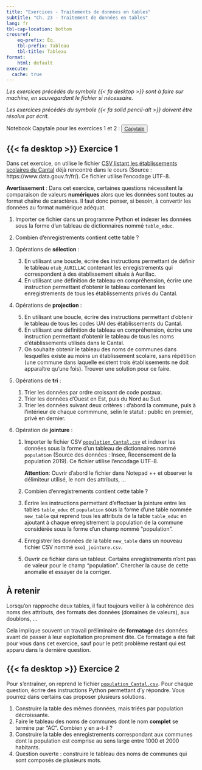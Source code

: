 ---
title: "Exercices - Traitements de données en tables"
subtitle: "Ch. 23 - Traitement de données en tables"
lang: fr
tbl-cap-location: bottom
crossref: 
    eq-prefix: Éq.
    tbl-prefix: Tableau
    tbl-title: Tableau
format:
    html: default
execute: 
  cache: true
---

_Les exercices précédés du symbole {{< fa desktop >}} sont à faire sur machine, en sauvegardant le fichier si nécessaire._

_Les exercices précédés du symbole {{< fa solid pencil-alt >}} doivent être résolus par écrit._

::: {.callout-important}

Notebook Capytale pour les exercices 1 et 2 : <button type="button" class="btn btn-light">[Capytale](https://capytale2.ac-paris.fr/web/c/0681-1609936){target="_blank"} </button>

:::

## {{< fa desktop >}} Exercice 1

Dans cet exercice, on utilise le fichier [CSV listant les établissements scolaires du Cantal](educ_cantal.csv) déjà rencontré dans le cours (Source : https://www.data.gouv.fr/fr/). Ce fichier utilise l'encodage UTF-8.

**Avertissement** : Dans cet exercice, certaines questions nécessitent la comparaison de valeurs **numériques** alors que les données sont toutes au format chaîne de caractères. Il faut donc penser, si besoin, à convertir les données au format numérique adéquat.

1. Importer ce fichier dans un programme Python et indexer les données sous la forme d'un tableau de dictionnaires nommé ``table_educ``.
2. Combien d'enregistrements contient cette table ?
3. Opérations de **sélection** :

    3. En utilisant une boucle, écrire des instructions permettant de définir le tableau ``etab_AURILLAC`` contenant les enregistrements qui correspondent à des établissement situés à Aurillac.
    4. En utilisant une définition de tableau en compréhension, écrire une instruction permettant d'obtenir le tableau contenant les enregistrements de tous les établissements privés du Cantal.

4. Opérations de **projection** :

    5. En utilisant une boucle, écrire des instructions permettant d'obtenir le tableau de tous les codes UAI des établissements du Cantal.
    6. En utilisant une définition de tableau en compréhension, écrire une instruction permettant d'obtenir le tableau de tous les noms d'établissements utilisés dans le Cantal.
    7. On souhaite obtenir le tableau des noms de communes dans lesquelles existe au moins un établissement scolaire, sans répétition (une commune dans laquelle existent trois établissements ne doit apparaître qu'une fois). Trouver une solution pour ce faire.

4. Opérations de **tri** :

    1. Trier les données par ordre croissant de code postaux.
    2. Trier les données d'Ouest en Est, puis du Nord au Sud.
    3. Trier les données suivant deux critères : d'abord la commune, puis à l'intérieur de chaque commmune, selin le statut : public en premier, privé en dernier.

5. Opération de **jointure** :

    1. Importer le fichier CSV [``population_Cantal.csv``](population_Cantal.csv) et indexer les données sous la forme d'un tableau de dictionnaires nommé ``population`` (Source des données : Insee, Recensement de la population 2019). Ce fichier utilise l'encodage UTF-8. 
    
        **Attention**: Ouvrir d'abord le fichier dans Notepad ++ et observer le délimiteur utilisé, le nom des attributs, ...
    
    2. Combien d'enregistrements contient cette table ?
    3. Écrire les instructions permettant d'effectuer la jointure entre les tables ``table_educ`` et ``population`` sous la forme d'une table nommée ``new_table`` qui reprend tous les attributs de la table ``table_educ`` en ajoutant à chaque enregistrement la population de la commune considérée sous la forme d'un champ nommé "population".
    4. Enregistrer les données de la table ``new_table`` dans un nouveau fichier CSV nommé ``exo1_jointure.csv``.
    5. Ouvrir ce fichier dans un tableur. Certains enregistrements n'ont pas de valeur pour le champ "population". Chercher la cause de cette anomalie et essayer de la corriger.

::: {.callout-important}
## À retenir

Lorsqu'on rapproche deux tables, il faut toujours veiller à la cohérence des noms des attributs, des formats des données (domaines de valeurs), aux doublons, ...

Cela implique souvent un travail préliminaire de **formatage** des données avant de passer à leur exploitation proprement dite. Ce formatage a été fait pour vous dans cet exercice, sauf pour le petit problème restant qui est apparu dans la dernière question.
:::

## {{< fa desktop >}} Exercice 2

Pour s'entraîner, on reprend le fichier [``population_Cantal.csv``](population_Cantal.csv). Pour chaque question, écrire des instructions Python permettant d'y répondre. Vous pourrez dans certains cas proposer plusieurs solutions.

1. Construire la table des mêmes données, mais triées par population décroissante.
2. Faire le tableau des noms de communes dont le nom **complet** se termine par "AC". Combien y en a-t-il ?
3. Construire la table des enregistrements correspondant aux communes dont la population est comprise au sens large entre 1000 et 2000 habitants.
4. Question ouverte : construire le tableau des noms de communes qui sont composés de plusieurs mots.

